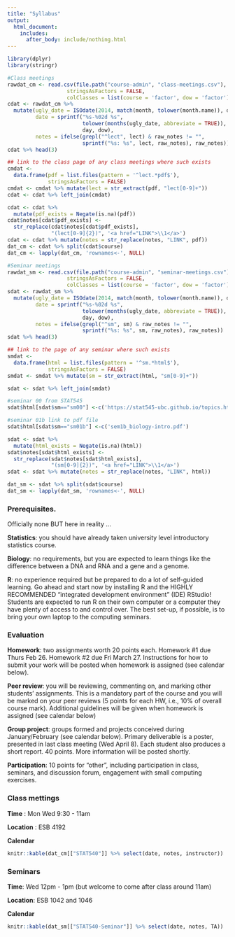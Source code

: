 ```yaml
---
title: "Syllabus"
output:
  html_document:
    includes:
      after_body: include/nothing.html
---
```


```r
library(dplyr)
library(stringr)
```

```r
#Class meetings
rawdat_cm <- read.csv(file.path("course-admin", "class-meetings.csv"),
                   stringsAsFactors = FALSE,
                   colClasses = list(course = 'factor', dow = 'factor'))
cdat <- rawdat_cm %>%
  mutate(ugly_date = ISOdate(2014, match(month, tolower(month.name)), day),
         date = sprintf("%s-%02d %s",
                        tolower(months(ugly_date, abbreviate = TRUE)),
                        day, dow),
         notes = ifelse(grepl("^lect", lect) & raw_notes != "",
                        sprintf("%s: %s", lect, raw_notes), raw_notes))
cdat %>% head(3)

## link to the class page of any class meetings where such exists
cmdat <-
  data.frame(pdf = list.files(pattern = '^lect.*pdf$'),
             stringsAsFactors = FALSE)
cmdat <- cmdat %>% mutate(lect = str_extract(pdf, "lect[0-9]+"))
cdat <- cdat %>% left_join(cmdat)

cdat <- cdat %>%
  mutate(pdf_exists = Negate(is.na)(pdf))
cdat$notes[cdat$pdf_exists] <-
  str_replace(cdat$notes[cdat$pdf_exists],
              "(lect[0-9]{2})", '<a href="LINK">\\1</a>')
cdat <- cdat %>% mutate(notes = str_replace(notes, "LINK", pdf))
dat_cm <- cdat %>% split(cdat$course)
dat_cm <- lapply(dat_cm, 'rownames<-', NULL)

#Seminar meetings
rawdat_sm <- read.csv(file.path("course-admin", "seminar-meetings.csv"),
                   stringsAsFactors = FALSE,
                   colClasses = list(course = 'factor', dow = 'factor'))
sdat <- rawdat_sm %>%
  mutate(ugly_date = ISOdate(2014, match(month, tolower(month.name)), day),
         date = sprintf("%s-%02d %s",
                        tolower(months(ugly_date, abbreviate = TRUE)),
                        day, dow),
         notes = ifelse(grepl("^sm", sm) & raw_notes != "",
                        sprintf("%s: %s", sm, raw_notes), raw_notes))
sdat %>% head(3)

## link to the page of any seminar where such exists
smdat <-
  data.frame(html = list.files(pattern = '^sm.*html$'),
             stringsAsFactors = FALSE)
smdat <- smdat %>% mutate(sm = str_extract(html, "sm[0-9]+"))

sdat <- sdat %>% left_join(smdat)

#seminar 00 from STAT545
sdat$html[sdat$sm=="sm00"] <-c('https://stat545-ubc.github.io/topics.html')

#seminar 01b link to pdf file
sdat$html[sdat$sm=="sm01b"] <-c('sem1b_biology-intro.pdf')

sdat <- sdat %>%
  mutate(html_exists = Negate(is.na)(html))
sdat$notes[sdat$html_exists] <-
  str_replace(sdat$notes[sdat$html_exists],
              "(sm[0-9]{2})", '<a href="LINK">\\1</a>')
sdat <- sdat %>% mutate(notes = str_replace(notes, "LINK", html))

dat_sm <- sdat %>% split(sdat$course)
dat_sm <- lapply(dat_sm, 'rownames<-', NULL)
```

### Prerequisites.

Officially none BUT here in reality ...

**Statistics**: you should have already taken university level introductory statistics course.

**Biology**: no requirements, but you are expected to learn things like the difference between a DNA and RNA and a gene and a genome.

**R**: no experience required but be prepared to do a lot of self-guided learning. Go ahead and start now by installing R and the HIGHLY RECOMMENDED "integrated development environment" (IDE) RStudio! Students are expected to run R on their own computer or a computer they have plenty of access to and control over. The best set-up, if possible, is to bring your own laptop to the computing seminars.

### Evaluation

**Homework**: two assignments worth 20 points each. Homework #1 due Thurs Feb 26. Homework #2 due Fri March 27. Instructions for how to submit your work will be posted when homework is assigned (see calendar below).

**Peer review**: you will be reviewing, commenting on, and marking other students’ assignments. This is a mandatory part of the course and you will be marked on your peer reviews (5 points for each HW, i.e., 10% of overall course mark). Additional guidelines will be given when homework is assigned (see calendar below)

**Group project**: groups formed and projects conceived during January/February (see calendar below). Primary deliverable is a poster, presented in last class meeting (Wed April 8). Each student also produces a short report. 40 points. More information will be posted shortly.

**Participation**: 10 points for "other", including participation in class, seminars, and discussion forum, engagement with small computing exercises.


<!-- unholy hack to make following two tables less wide and the same wide -->
<style type="text/css">
table {
   max-width: 70%;
}
</style>

### Class mettings

**Time** : Mon Wed 9:30 - 11am

**Location** : ESB 4192

**Calendar**

```r
knitr::kable(dat_cm[["STAT540"]] %>% select(date, notes, instructor))
```

### Seminars

**Time**: Wed 12pm - 1pm (but welcome to come after class around 11am)

**Location**: ESB 1042 and 1046

**Calendar**

```r
knitr::kable(dat_sm[["STAT540-Seminar"]] %>% select(date, notes, TA))
```
